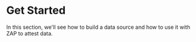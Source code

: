 # Get Started

In this section, we'll see how to build a data source and how to use it with ZAP to attest data.
